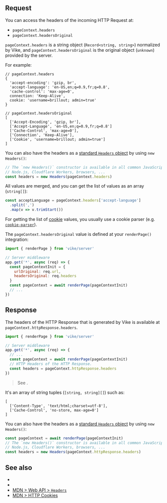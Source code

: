 
## Request

You can access the headers of the incoming HTTP Request at:

- `pageContext.headers`
- `pageContext.headersOriginal`

`pageContext.headers` is a string object (`Record<string, string>`) normalized by Vike, and `pageContext.headersOriginal` is the original object (`unknown`) provided by the server.

For example:

```json5
// pageContext.headers
{
  'accept-encoding': 'gzip, br',
  'accept-language': 'en-US,en;q=0.9,fr;q=0.8',
  'cache-control': 'max-age=0',
  connection: 'Keep-Alive',
  cookie: 'username=brillout; admin=true'
}

// pageContext.headersOriginal
[
  ['Accept-Encoding', 'gzip, br'],
  ['Accept-Language', 'en-US,en;q=0.9,fr;q=0.8']
  ['Cache-Control', 'max-age=0'],
  ['Connection', 'Keep-Alive'],
  ['Cookie', 'username=brillout; admin=true']
]
```

You can also have the headers as a [standard `Headers` object](https://developer.mozilla.org/en-US/docs/Web/API/Headers) by using `new Headers()`:

```js
// The `new Headers()` constructor is available in all common JavaScript environments:
// Node.js, Cloudflare Workers, browsers, ...
const headers = new Headers(pageContext.headers)
```

All values are merged, and you can get the list of values as an array (`string[]`):
```js
const acceptLanguage = pageContext.headers['accept-language']
  .split(',')
  .map(v => v.trimStart())
```

For getting the list of [cookie](https://developer.mozilla.org/en-US/docs/Web/HTTP/Cookies) values, you usually use a cookie parser (e.g. [`cookie-parser`](https://npmjs.com/package/cookie-parser)).

The `pageContext.headersOriginal` value is defined at your <Link href="/renderPage">`renderPage()`</Link> integration:

```js
import { renderPage } from 'vike/server'

// Server middleware
app.get('*', async (req) => {
  const pageContextInit = {
    urlOriginal: req.url,
    headersOriginal: req.headers
  }
  const pageContext = await renderPage(pageContextInit)
  // ...
})
```


## Response

The headers of the HTTP Response that is generated by Vike is available at `pageContext.httpResponse.headers`.

```js
import { renderPage } from 'vike/server'

// Server middleware
app.get('*', async (req) => {
  // ...
  const pageContext = await renderPage(pageContextInit)
  // HTTP Headers of the HTTP Response.
  const headers = pageContext.httpResponse.headers
})
```

> See <Link href="/renderPage" />.

It's an array of string tuples (`[string, string][]`) such as:

```json5
[
  ['Content-Type', 'text/html;charset=utf-8'],
  ['Cache-Control', 'no-store, max-age=0']
]
```

You can also have the headers as a [standard `Headers` object](https://developer.mozilla.org/en-US/docs/Web/API/Headers) by using `new Headers()`:

```js
const pageContext = await renderPage(pageContextInit)
// The `new Headers()` constructor is available in all common JavaScript environments:
// Node.js, Cloudflare Workers, browsers, ...
const headers = new Headers(pageContext.httpResponse.headers)
```

## See also

- <Link href="/renderPage" />
- <Link href="/pageContext" />
- [MDN > Web API > `Headers`](https://developer.mozilla.org/en-US/docs/Web/API/Headers)
- [MDN > HTTP Cookies](https://developer.mozilla.org/en-US/docs/Web/HTTP/Cookies)
